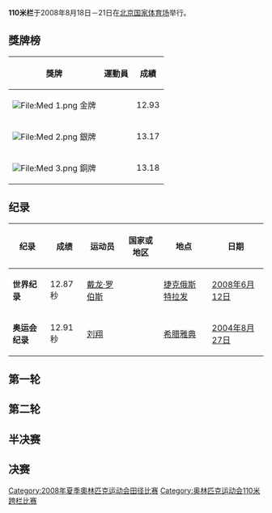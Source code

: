 {{2008年奥运会田径}}

'''110米栏'''于2008年8月18日－21日在[[北京国家体育场|北京国家体育场]]举行。

== 獎牌榜 ==
{| class="wikitable"
|- bgcolor="#efefef"
!align="center"|'''獎牌'''
!align="center"|'''運動員'''
!align="center"|'''成績'''
|-
| bgcolor="gold" | [[File:Med_1.png|File:Med 1.png]] 金牌
| {{flagIOCathlete|[[戴龍·羅伯斯|戴龍·-{zh-hans:罗伯斯;zh-hk:羅伯斯;zh-tw:羅布雷斯;}-]]|CUB|2008年夏季}}||12.93
|-
| bgcolor="silver" | [[File:Med_2.png|File:Med 2.png]] 銀牌
| {{flagIOCathlete|[[戴维·佩恩|戴维·-{zh-hans:佩恩;zh-hk:派恩;zh-tw:潘恩;}-]]|USA|2008年夏季}}||13.17
|-
| bgcolor="cc9966" | [[File:Med_3.png|File:Med 3.png]] 銅牌
| {{flagIOCathlete|[[戴维·奥利弗|戴维·-{zh-hans:奥利弗;zh-hk:奧尼華;zh-tw:奧立佛;}-]]|USA|2008年夏季}}||13.18
|}

== 纪录 ==

{| class="wikitable" align=center style="border:1; text-align:center; font-size:small;"
|-bgcolor="#efefef"
!纪录
!成绩
!运动员
!国家或地区
!地点
!日期
|- style="text-align:left;"
|'''世界纪录''' 	||12.87秒 	||[[戴龙·罗伯斯|戴龙·罗伯斯]] 	||{{CUB}} 	|| [[捷克|捷克]][[俄斯特拉发|俄斯特拉发]] ||[[2008年|2008年]][[6月12日|6月12日]] 
|- style="text-align:left;"
|'''奥运会纪录''' 	||12.91秒 	||[[刘翔|刘翔]] 	||{{CHN}} 	|| [[希腊|希腊]][[雅典|雅典]]	||[[2004年|2004年]][[8月27日|8月27日]]
|}

== 第一轮 ==

== 第二轮 ==

== 半决赛 ==

== 决赛 ==

[[Category:2008年夏季奧林匹克运动会田径比赛|Category:2008年夏季奧林匹克运动会田径比赛]]
[[Category:奥林匹克运动会110米跨栏比赛|Category:奥林匹克运动会110米跨栏比赛]]